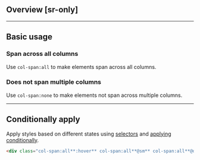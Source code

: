 ## Overview [sr-only]
<Overview/>

---

## Basic usage
### Span across all columns
Use `col-span:all` to make elements span across all columns.
<Basic className="col-span:all" />

### Does not span multiple columns
Use `col-span:none` to make elements not span across multiple columns.
<Basic className="col-span:none" />

---

## Conditionally apply
Apply styles based on different states using [selectors](/guide/state-selectors) and [applying conditionally](/guide/applying-conditionally).
```html
<div class="col-span:all**:hover** col-span:all**@sm** col-span:all**@dark** col-span:all**@print**">…</div>
```

